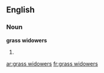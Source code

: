 ==English==

===Noun===
'''grass widowers'''

# {{plural of|grass widower}}

[[ar:grass widowers]]
[[fr:grass widowers]]